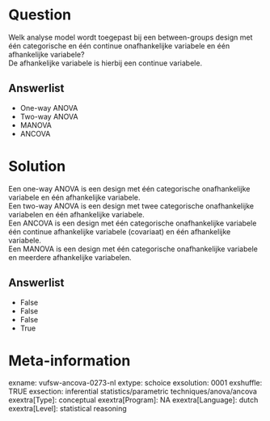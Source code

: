 Question
========
Welk analyse model wordt toegepast bij een between-groups design met één
categorische en één continue onafhankelijke variabele en één
afhankelijke variabele?  
De afhankelijke variabele is hierbij een continue variabele.

Answerlist
----------
* One-way ANOVA
* Two-way ANOVA
* MANOVA
* ANCOVA

Solution
========





Een one-way ANOVA is een design met één categorische onafhankelijke
variabele en één afhankelijke variabele.  
Een two-way ANOVA is een design met twee categorische onafhankelijke
variabelen en één afhankelijke variabele.  
Een ANCOVA is een design met één categorische onafhankelijke variabele
één continue afhankelijke variabele (covariaat) en één afhankelijke
variabele.    
Een MANOVA is een design met één categorische onafhankelijke variabele
en meerdere afhankelijke variabelen.




Answerlist
----------
* False
* False
* False
* True

Meta-information
================
exname: vufsw-ancova-0273-nl
extype: schoice
exsolution: 0001
exshuffle: TRUE
exsection: inferential statistics/parametric techniques/anova/ancova
exextra[Type]: conceptual
exextra[Program]: NA
exextra[Language]: dutch
exextra[Level]: statistical reasoning

